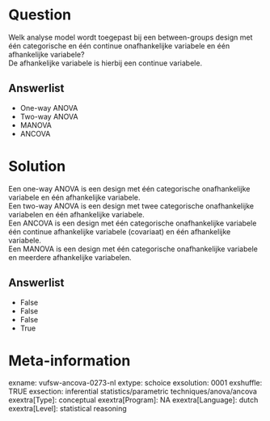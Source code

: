 Question
========
Welk analyse model wordt toegepast bij een between-groups design met één
categorische en één continue onafhankelijke variabele en één
afhankelijke variabele?  
De afhankelijke variabele is hierbij een continue variabele.

Answerlist
----------
* One-way ANOVA
* Two-way ANOVA
* MANOVA
* ANCOVA

Solution
========





Een one-way ANOVA is een design met één categorische onafhankelijke
variabele en één afhankelijke variabele.  
Een two-way ANOVA is een design met twee categorische onafhankelijke
variabelen en één afhankelijke variabele.  
Een ANCOVA is een design met één categorische onafhankelijke variabele
één continue afhankelijke variabele (covariaat) en één afhankelijke
variabele.    
Een MANOVA is een design met één categorische onafhankelijke variabele
en meerdere afhankelijke variabelen.




Answerlist
----------
* False
* False
* False
* True

Meta-information
================
exname: vufsw-ancova-0273-nl
extype: schoice
exsolution: 0001
exshuffle: TRUE
exsection: inferential statistics/parametric techniques/anova/ancova
exextra[Type]: conceptual
exextra[Program]: NA
exextra[Language]: dutch
exextra[Level]: statistical reasoning

